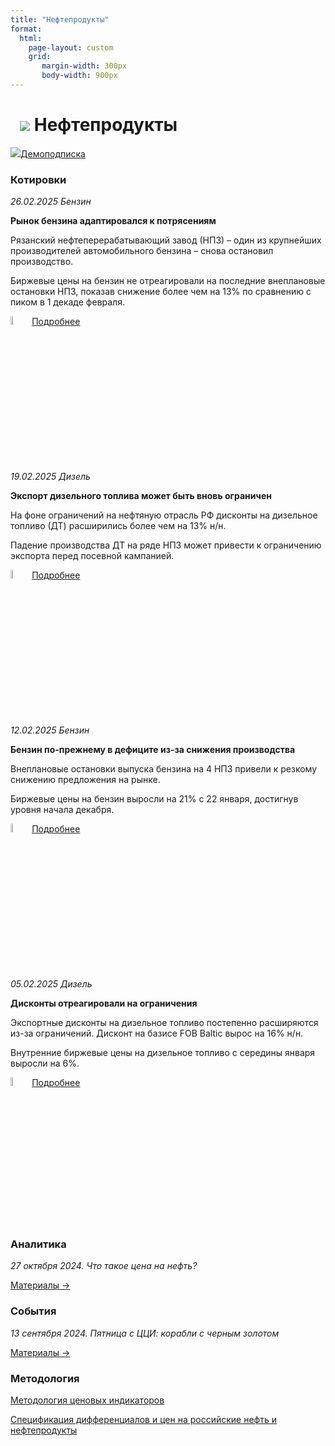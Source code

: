 ```yaml
---
title: "Нефтепродукты"
format: 
  html:
    page-layout: custom
    grid:
       margin-width: 300px
       body-width: 900px
---
```


# ![](../images/icon-oil-products.svg) Нефтепродукты {.my-custom-class style="margin-left:3%;"}

![](../images/icon-subscription.svg)[Демоподписка](../demo-subscription.qmd)

:::::: {.grid style="margin-left:0%"}
::: {.g-col-12 .g-col-sm-12 .g-col-xs-12 .g-col-xl-6 .g-col-md-6 .g-col-lg-6}
### Котировки

*26.02.2025 Бензин*

**Рынок бензина адаптировался к потрясениям**

Рязанский нефтеперерабатывающий завод (НПЗ) – один из крупнейших производителей автомобильного бензина – снова остановил производство.

Биржевые цены на бензин не отреагировали на последние внеплановые остановки НПЗ, показав снижение более чем на 13% по сравнению с пиком в 1 декаде февраля.

![](../images/icon-locker.svg){width="6%"} [Подробнее](../demo-subscription.qmd)

*19.02.2025 Дизель*

**Экспорт дизельного топлива может быть вновь ограничен**

На фоне ограничений на нефтяную отрасль РФ дисконты на дизельное топливо (ДТ) расширились более чем на 13% н/н.

Падение производства ДТ на ряде НПЗ может привести к ограничению экспорта перед посевной кампанией.

![](../images/icon-locker.svg){width="6%"} [Подробнее](../demo-subscription.qmd)

*12.02.2025 Бензин*

**Бензин по-прежнему в дефиците из-за снижения производства**

Внеплановые остановки выпуска бензина на 4 НПЗ привели к резкому снижению предложения на рынке.

Биржевые цены на бензин выросли на 21% с 22 января, достигнув уровня начала декабря.

![](../images/icon-locker.svg){width="6%"} [Подробнее](../demo-subscription.qmd)

*05.02.2025 Дизель*

**Дисконты отреагировали на ограничения**

Экспортные дисконты на дизельное топливо постепенно расширяются из-за ограничений. Дисконт на базисе FOB Baltic вырос на 16% н/н.

Внутренние биржевые цены на дизельное топливо с середины января выросли на 6%.

![](../images/icon-locker.svg){width="6%"} [Подробнее](../demo-subscription.qmd)

:::

::: {.g-col-12 .g-col-sm-12 .g-col-xs-12 .g-col-xl-6 .g-col-md-6 .g-col-lg-6}
### Аналитика

*27 октября 2024. Что такое цена на нефть?*

[Материалы →](../events/2024-10-27-crude.qmd)

### События

*13 сентября 2024. Пятница с ЦЦИ: корабли с черным золотом*

[Материалы →](../events/2024-09-13-crude.qmd)
:::

::: {.g-col-12 .g-col-sm-12 .g-col-xs-12 .g-col-xl-6 .g-col-md-6 .g-col-lg-6}
### Методология

[Методология ценовых индикаторов](../methodology/methodology-benchmark-pbc.qmd)

[Спецификация дифференциалов и цен на российские нефть и нефтепродукты](../methodology/specs-oil.qmd)
:::
::::::
